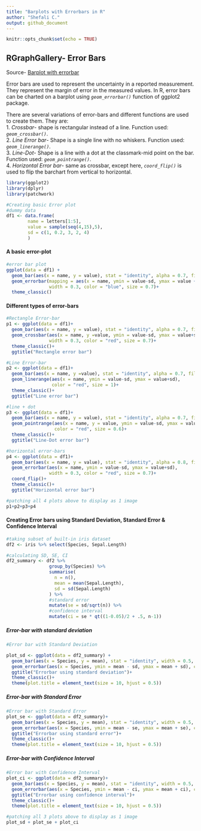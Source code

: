 ```yaml
---
title: "Barplots with Errorbars in R"
author: "Shefali C."
output: github_document
---
```


```r
knitr::opts_chunk$set(echo = TRUE)
```

## RGraphGallery- Error Bars

Source- [Barplot with errorbar](https://r-graph-gallery.com/4-barplot-with-error-bar.html)

Error bars are used to represent the uncertainty in a reported measurement. They represent the margin of error in the measured values. In R, error bars can be charted on a barplot using *`geom_errorbar()`* function of ggplot2 package.  

There are several variations of error-bars and different functions are used to create them. They are:  
1. *Crossbar*- shape is rectangular instead of a line. Function used: *`geom_crossbar()`*.  
2. *Line Error bar*- Shape is a single line with no whiskers. Function used: *`geom_linerange()`*.  
3. *Line-Dot*- Shape is a line with a dot at the classmark-mid point on the bar. Function used: *`geom_pointrange()`*.    
4. *Horizontal Error bar*- same as crossbar, except here, *`coord_flip()`* is used to flip the barchart from vertical to horizontal.  


```r
library(ggplot2)
library(dplyr)
library(patchwork)
```


```r
#Creating basic Error plot
#dummy data
df1 <- data.frame(
        name = letters[1:5],
        value = sample(seq(4,15),5),
        sd = c(1, 0.2, 3, 2, 4)
        )
```

#### A basic error-plot

```r
#error bar plot
ggplot(data = df1) + 
  geom_bar(aes(x = name, y = value), stat = "identity", alpha = 0.7, fill = "pink")+
  geom_errorbar(mapping = aes(x = name, ymin = value-sd, ymax = value + sd),
                width = 0.3, color = "blue", size = 0.7)+
  theme_classic()
```

#### Different types of error-bars

```r
#Rectangle Error-bar
p1 <- ggplot(data = df1)+
  geom_bar(aes(x = name, y = value), stat = "identity", alpha = 0.7, fill = "skyblue")+
  geom_crossbar(aes(x = name, y =value, ymin = value-sd, ymax = value+sd),
                width = 0.3, color = "red", size = 0.7)+
  theme_classic()+
  ggtitle("Rectangle error bar")

```


```r
#Line Error-bar
p2 <- ggplot(data = df1)+
  geom_bar(aes(x = name, y =value), stat = "identity", alpha = 0.7, fill = "skyblue")+
  geom_linerange(aes(x = name, ymin = value-sd, ymax = value+sd),
                 color = "red", size = 1)+
  theme_classic()+
  ggtitle("Line error bar")

```


```r
#line + dot
p3 <- ggplot(data = df1)+
  geom_bar(aes(x = name, y = value), stat = "identity", alpha = 0.7, fill = "skyblue")+
  geom_pointrange(aes(x = name, y = value, ymin = value-sd, ymax = value+sd),
                  color = "red", size = 0.6)+
  theme_classic()+
  ggtitle("Line-Dot error bar")

```


```r
#horizontal error-bars
p4 <- ggplot(data = df1)+
  geom_bar(aes(x = name, y = value), stat = "identity", alpha = 0.8, fill = "skyblue", width = 0.6, color = "black")+
  geom_errorbar(aes(x = name, ymin = value-sd, ymax = value+sd),
                width = 0.3, color = "red", size = 0.7)+
  coord_flip()+
  theme_classic()+
  ggtitle("Horizontal error bar")
```

```r
#patching all 4 plots above to display as 1 image
p1+p2+p3+p4

```

#### Creating Error bars using Standard Deviation, Standard Error & Confidence Interval

```r
#taking subset of built-in iris dataset
df2 <- iris %>% select(Species, Sepal.Length)
```

```r
#calculating SD, SE, CI
df2_summary <- df2 %>% 
                group_by(Species) %>% 
                summarise(
                  n = n(),
                  mean = mean(Sepal.Length),
                  sd = sd(Sepal.Length)
                ) %>% 
                #standard error
                mutate(se = sd/sqrt(n)) %>% 
                #confidence interval
                mutate(ci = se * qt((1-0.05)/2 + .5, n-1))
```

##### Error-bar with standard deviation

```r
#Error bar with Standard Deviation

plot_sd <- ggplot(data = df2_summary) +
  geom_bar(aes(x = Species, y = mean), stat = "identity", width = 0.5, alpha = 0.7, fill = "forestgreen")+
  geom_errorbar(aes(x = Species, ymin = mean - sd, ymax = mean + sd), color = "black", width = 0.3, size = 0.7)+
  ggtitle("Errorbar using standard deviation")+
  theme_classic()+
  theme(plot.title = element_text(size = 10, hjust = 0.5))
```

##### Error-bar with Standard Error

```r
#Error bar with Standard Error
plot_se <- ggplot(data = df2_summary)+
  geom_bar(aes(x = Species, y = mean), stat = "identity", width = 0.5, alpha = 0.7, fill = "forestgreen")+
  geom_errorbar(aes(x = Species, ymin = mean - se, ymax = mean + se), color = "black", width = 0.3, size = 0.7)+
  ggtitle("Errorbar using standard error")+
  theme_classic()+
  theme(plot.title = element_text(size = 10, hjust = 0.5))
```

##### Error-bar with Confidence Interval

```r
#Error bar with Confidence Interval
plot_ci <- ggplot(data = df2_summary)+
  geom_bar(aes(x = Species, y = mean), stat = "identity", width = 0.5, alpha = 0.7, fill = "forestgreen")+
  geom_errorbar(aes(x = Species, ymin = mean - ci, ymax = mean + ci), color = "black", width = 0.3, size = 0.7)+
  ggtitle("Errorbar using confidence interval")+
  theme_classic()+
  theme(plot.title = element_text(size = 10, hjust = 0.5))
```

```r
#patching all 3 plots above to display as 1 image
plot_sd + plot_se + plot_ci
```














